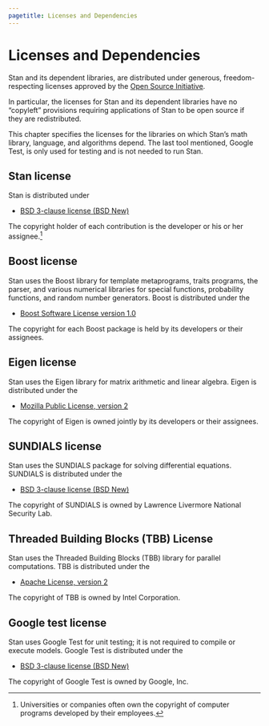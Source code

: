 ```yaml
---
pagetitle: Licenses and Dependencies
---
```


# Licenses and Dependencies {#licensing.appendix}

Stan and its dependent libraries, are distributed under generous,
freedom-respecting licenses approved by the [Open Source
Initiative](http://opensource.org).

In particular, the licenses for Stan and its dependent libraries have
no "copyleft" provisions requiring applications of Stan to be
open source if they are redistributed.

This chapter specifies the licenses for the libraries on which Stan's
math library, language, and algorithms depend.  The last tool
mentioned, Google Test, is only used for testing and is not needed to
run Stan.

## Stan license

Stan is distributed under

* [BSD 3-clause license (BSD New)](http://www.opensource.org/licenses/BSD-3-Clause)

The copyright holder of each contribution is the developer or his or
her assignee.^[Universities or companies often own the copyright of computer programs developed by their employees.]


## Boost license

Stan uses the Boost library for template metaprograms, traits
programs, the parser, and various numerical libraries for special
functions, probability functions, and random number generators.  Boost
is distributed under the

* [Boost Software License version 1.0](https://opensource.org/license/bsl1-0-html/)

The copyright for each Boost package is held by its developers or
their assignees.


## Eigen license

Stan uses the Eigen library for matrix arithmetic and linear algebra.
Eigen is distributed under the

* [Mozilla Public License, version 2](http://opensource.org/licenses/mpl-2.0)

The copyright of Eigen is owned jointly by its developers or their
assignees.


## SUNDIALS license

Stan uses the SUNDIALS package for solving differential equations.
SUNDIALS is distributed under the

* [BSD 3-clause license (BSD New)](http://www.opensource.org/licenses/BSD-3-Clause)

The copyright of SUNDIALS is owned by Lawrence Livermore National
Security Lab.

## Threaded Building Blocks (TBB) License

Stan uses the Threaded Building Blocks (TBB) library for parallel computations.
TBB is distributed under the

* [Apache License, version 2](https://opensource.org/license/apache-2-0)

The copyright of TBB is owned by Intel Corporation.

## Google test license

Stan uses Google Test for unit testing; it is not required to compile
or execute models.  Google Test is distributed under the

* [BSD 3-clause license (BSD New)](http://www.opensource.org/licenses/BSD-3-Clause)

The copyright of Google Test is owned by Google, Inc.
